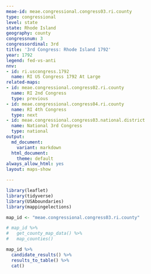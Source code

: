 ```yaml
---
meae-id: meae.congressional.congress03.ri.county
type: congressional
level: state
state: Rhode Island
geography: county
congressnum: 3
congressordinal: 3rd
title: '3rd Congress: Rhode Island 1792'
year: 1792
legend: fed-vs-anti
nnv:
- id: ri.uscongress.1792
  name: RI US Congress 1792 At Large
related-maps:
- id: meae.congressional.congress02.ri.county
  name: RI 2nd Congress
  type: previous
- id: meae.congressional.congress04.ri.county
  name: RI 4th Congress
  type: next
- id: meae.congressional.congress03.national.district
  name: National 3rd Congress
  type: national
output:
  md_document:
    variant: markdown
  html_document:
    theme: default
always_allow_html: yes
layout: maps-show

---
```


```r
library(leaflet)
library(tidyverse)
library(USAboundaries)
library(mappingelections)

map_id <- "meae.congressional.congress03.ri.county"
```

<div class="map">

```r
# map_id %>%
#   get_county_map_data() %>%
#   map_counties()
```

</div>

<div class="results-table">

```r
map_id %>%
  candidate_results() %>%
  results_to_table() %>%
  cat()
```

</div>
